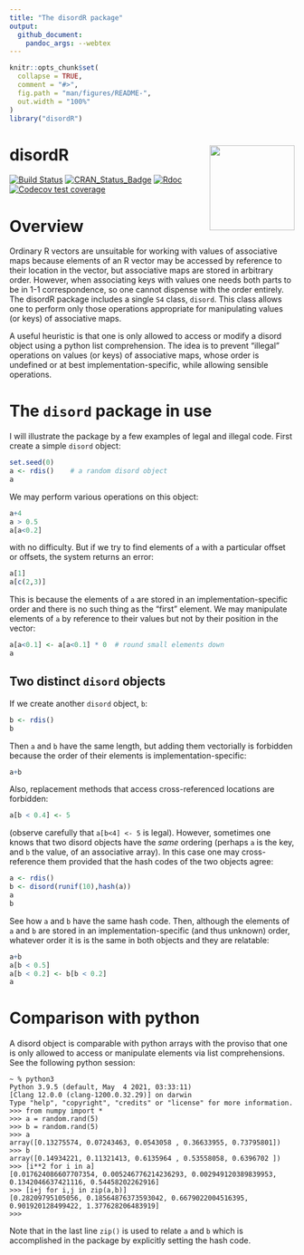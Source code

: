 ```yaml
---
title: "The disordR package"
output:
  github_document:
    pandoc_args: --webtex
---
```


<!-- README.md is generated from README.Rmd. Please edit that file -->

```r
knitr::opts_chunk$set(
  collapse = TRUE,
  comment = "#>",
  fig.path = "man/figures/README-",
  out.width = "100%"
)
library("disordR")
```


# disordR <img src="man/figures/disordR.png" width = "150" align="right" />

<!-- badges: start -->
[![Build Status](https://travis-ci.com/RobinHankin/disordR.svg?branch=master)](https://travis-ci.com/RobinHankin/disordR)
[![CRAN_Status_Badge](https://www.r-pkg.org/badges/version/disordR)](https://cran.r-project.org/package=disordR)
[![Rdoc](https://rdocumentation.org/packages/disordR/versions/0.0-7)](https://rdocumentation.org/packages/disordR/versions/0.0-7)
[![Codecov test coverage](https://codecov.io/gh/RobinHankin/disordR/branch/master/graph/badge.svg)](https://codecov.io/gh/RobinHankin/disordR/branch/master)
<!-- badges: end -->


# Overview

Ordinary R vectors are unsuitable for working with values of
associative maps because elements of an R vector may be accessed by
reference to their location in the vector, but associative maps are
stored in arbitrary order.  However, when associating keys with values
one needs both parts to be in 1-1 correspondence, so one cannot
dispense with the order entirely.  The disordR package includes a
single `S4` class, `disord`.  This class allows one to perform only
those operations appropriate for manipulating values (or keys) of
associative maps.

A useful heuristic is that one is only allowed to access or modify a
disord object using a python list comprehension.  The idea is to
prevent "illegal" operations on values (or keys) of associative maps,
whose order is undefined or at best implementation-specific, while
allowing sensible operations.

# The `disord` package in use

I will illustrate the package by a few examples of legal and illegal
code.  First create a simple `disord` object:

```r
set.seed(0)
a <- rdis()    # a random disord object
a
```


We may perform various operations on this object:


```r
a+4
a > 0.5
a[a<0.2]
```

with no difficulty.  But if we try to find elements of `a` with a
particular offset or offsets, the system returns an error:

```r
a[1]
a[c(2,3)]
```

This is because the elements of `a` are stored in an
implementation-specific order and there is no such thing as the
"first" element.  We may manipulate elements of `a` by reference to
their values but not by their position in the vector:

```r
a[a<0.1] <- a[a<0.1] * 0  # round small elements down
a
```


## Two distinct `disord` objects 

If we create another `disord` object, `b`:

```r
b <- rdis()
b
```

Then `a` and `b` have the same length, but adding them vectorially is
forbidden because the order of their elements is implementation-specific:

```r
a+b
```

Also, replacement methods that access cross-referenced locations are forbidden:

```r
a[b < 0.4] <- 5
```

(observe carefully that `a[b<4] <- 5` is legal).  However, sometimes
one knows that two disord objects have the _same_ ordering (perhaps
`a` is the key, and `b` the value, of an associative array).  In this
case one may cross-reference them provided that the hash codes of the
two objects agree:


```r
a <- rdis()
b <- disord(runif(10),hash(a))
a
b
```

See how `a` and `b` have the same hash code.  Then, although the
elements of `a` and `b` are stored in an implementation-specific (and
thus unknown) order, whatever order it is is the same in both objects
and they are relatable:


```r
a+b
a[b < 0.5]
a[b < 0.2] <- b[b < 0.2]
a
```


# Comparison with python

A disord object is comparable with python arrays with the proviso that
one is only allowed to access or manipulate elements via list
comprehensions.  See the following python session:

```
~ % python3
Python 3.9.5 (default, May  4 2021, 03:33:11) 
[Clang 12.0.0 (clang-1200.0.32.29)] on darwin
Type "help", "copyright", "credits" or "license" for more information.
>>> from numpy import *
>>> a = random.rand(5)
>>> b = random.rand(5)
>>> a
array([0.13275574, 0.07243463, 0.0543058 , 0.36633955, 0.73795801])
>>> b
array([0.14934221, 0.11321413, 0.6135964 , 0.53558058, 0.6396702 ])
>>> [i**2 for i in a]
[0.017624086607707354, 0.005246776214236293, 0.002949120389839953, 0.1342046637421116, 0.54458202262916]
>>> [i+j for i,j in zip(a,b)]
[0.28209795105056, 0.18564876373593042, 0.6679022004516395, 0.901920128499422, 1.377628206483919]
>>> 
```

Note that in the last line `zip()` is used to relate `a` and `b` which
is accomplished in the package by explicitly setting the hash code.
